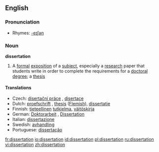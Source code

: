 ==English==

===Pronunciation===
*Rhymes: [[Rhymes:English:-eɪʃǝn|-eɪʃǝn]]

===Noun===
'''dissertation'''

# A [[formal]] [[exposition]] of a [[subject]], especially a [[research]] paper that students write in order to complete the requirements for a [[doctoral]] [[degree]]; a [[thesis]]

====Translations====
*Czech: [[disertační práce]] {{f}}, [[disertace]] {{f}}
*Dutch: [[proefschrift]] {{n}}, [[thesis]] {{f}} ([[Flemish]]), [[dissertatie]] {{f}}
*Finnish: [[tieteellinen]] [[tutkielma]], [[väitöskirja]]
*German: [[Doktorarbeit]] {{f}}, [[Dissertation]] {{f}}
*Italian: [[dissertazione]]
*Swedish: [[avhandling]]
*Portuguese: [[dissertação]]

[[fr:dissertation]]
[[io:dissertation]]
[[id:dissertation]]
[[pl:dissertation]]
[[ru:dissertation]]
[[vi:dissertation]]
[[zh:dissertation]]